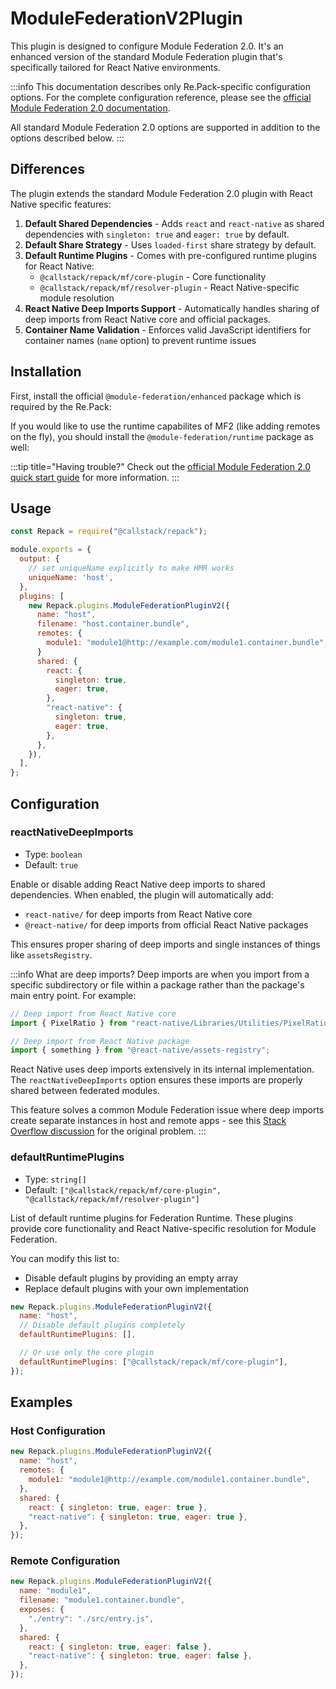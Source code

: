 
# ModuleFederationV2Plugin

This plugin is designed to configure Module Federation 2.0. It's an enhanced version of the standard Module Federation plugin that's specifically tailored for React Native environments.

:::info
This documentation describes only Re.Pack-specific configuration options. For the complete configuration reference, please see the [official Module Federation 2.0 documentation](https://module-federation.io/configure/index.html#configuration-overview).

All standard Module Federation 2.0 options are supported in addition to the options described below.
:::


## Differences

The plugin extends the standard Module Federation 2.0 plugin with React Native specific features:

1. **Default Shared Dependencies** - Adds `react` and `react-native` as shared dependencies with `singleton: true` and `eager: true` by default.
2. **Default Share Strategy** - Uses `loaded-first` share strategy by default.
3. **Default Runtime Plugins** - Comes with pre-configured runtime plugins for React Native:
   - `@callstack/repack/mf/core-plugin` - Core functionality
   - `@callstack/repack/mf/resolver-plugin` - React Native-specific module resolution
4. **React Native Deep Imports Support** - Automatically handles sharing of deep imports from React Native core and official packages.
5. **Container Name Validation** - Enforces valid JavaScript identifiers for container names (`name` option) to prevent runtime issues

## Installation

First, install the official `@module-federation/enhanced` package which is required by the Re.Pack:


<PackageManagerTabs command="install @module-federation/enhanced" />

If you would like to use the runtime capabilites of MF2 (like adding remotes on the fly), 
you should install the `@module-federation/runtime` package as well:

<PackageManagerTabs command="install @module-federation/runtime" />

:::tip title="Having trouble?"
Check out the [official Module Federation 2.0 quick start guide](https://module-federation.io/guide/start/quick-start.html) for more information.
:::

## Usage

```js title="rspack.config.cjs"
const Repack = require("@callstack/repack");

module.exports = {
  output: {
    // set uniqueName explicitly to make HMR works
    uniqueName: 'host',
  },
  plugins: [
    new Repack.plugins.ModuleFederationPluginV2({
      name: "host",
      filename: "host.container.bundle",
      remotes: {
        module1: "module1@http://example.com/module1.container.bundle",
      }
      shared: {
        react: {
          singleton: true,
          eager: true,
        },
        "react-native": {
          singleton: true,
          eager: true,
        },
      },
    }),
  ],
};
```

## Configuration

### reactNativeDeepImports

- Type: `boolean`
- Default: `true`

Enable or disable adding React Native deep imports to shared dependencies. When enabled, the plugin will automatically add:

- `react-native/` for deep imports from React Native core
- `@react-native/` for deep imports from official React Native packages

This ensures proper sharing of deep imports and single instances of things like `assetsRegistry`.

:::info What are deep imports?
Deep imports are when you import from a specific subdirectory or file within a package rather than the package's main entry point. For example:

```js
// Deep import from React Native core
import { PixelRatio } from "react-native/Libraries/Utilities/PixelRatio";

// Deep import from React Native package
import { something } from "@react-native/assets-registry";
```

React Native uses deep imports extensively in its internal implementation. The `reactNativeDeepImports` option ensures these imports are properly shared between federated modules.

This feature solves a common Module Federation issue where deep imports create separate instances in host and remote apps - see this [Stack Overflow discussion](https://stackoverflow.com/questions/65636979/wp5-module-federation-sharing-deep-imports) for the original problem.
:::

### defaultRuntimePlugins

- Type: `string[]`
- Default: `["@callstack/repack/mf/core-plugin", "@callstack/repack/mf/resolver-plugin"]`

List of default runtime plugins for Federation Runtime. These plugins provide core functionality and React Native-specific resolution for Module Federation.

You can modify this list to:

- Disable default plugins by providing an empty array
- Replace default plugins with your own implementation

```js
new Repack.plugins.ModuleFederationPluginV2({
  name: "host",
  // Disable default plugins completely
  defaultRuntimePlugins: [],

  // Or use only the core plugin
  defaultRuntimePlugins: ["@callstack/repack/mf/core-plugin"],
});
```

## Examples

### Host Configuration

```js
new Repack.plugins.ModuleFederationPluginV2({
  name: "host",
  remotes: {
    module1: "module1@http://example.com/module1.container.bundle",
  },
  shared: {
    react: { singleton: true, eager: true },
    "react-native": { singleton: true, eager: true },
  },
});
```

### Remote Configuration

```js
new Repack.plugins.ModuleFederationPluginV2({
  name: "module1",
  filename: "module1.container.bundle",
  exposes: {
    "./entry": "./src/entry.js",
  },
  shared: {
    react: { singleton: true, eager: false },
    "react-native": { singleton: true, eager: false },
  },
});
```
